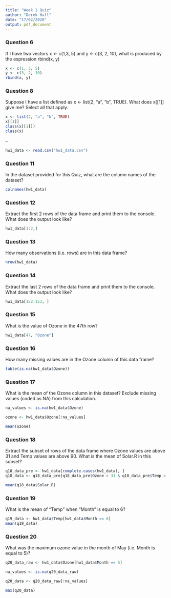 ```yaml
---
title: "Week 1 Quiz"
author: "Derek Hall"
date: "17/02/2020"
output: pdf_document
---
```

### Question 6

If I have two vectors x <- c(1,3, 5) and y <- c(3, 2, 10), what is produced by the expression rbind(x, y)

```r
x <- c(1, 3, 5)
y <- c(3, 2, 10)
rbind(x, y)
```

### Question 8

Suppose I have a list defined as x <- list(2, "a", "b", TRUE). What does x[[1]] give me? Select all that apply.

```r
x <- list(2, "a", "b", TRUE)
x[[1]]
class(x[[1]])
class(x)
```

--

```r
hw1_data <- read.csv("hw1_data.csv")
```

### Question 11

In the dataset provided for this Quiz, what are the column names of the dataset? 

```r
colnames(hw1_data)
```

### Question 12

Extract the first 2 rows of the data frame and print them to the console. What does the output look like?

```r
hw1_data[1:2,]
```

### Question 13

How many observations (i.e. rows) are in this data frame?

```r
nrow(hw1_data)
```

### Question 14

Extract the last 2 rows of the data frame and print them to the console. What does the output look like?

```r
hw1_data[152:153, ]
```

### Question 15

What is the value of Ozone in the 47th row?

```r
hw1_data[47, "Ozone"]
```

### Question 16

How many missing values are in the Ozone column of this data frame?

```r
table(is.na(hw1_data$Ozone))
```

### Question 17

What is the mean of the Ozone column in this dataset? Exclude missing values (coded as NA) from this calculation.

```r
na_values <- is.na(hw1_data$Ozone)

ozone <- hw1_data$Ozone[!na_values]

mean(ozone)
```

### Question 18

Extract the subset of rows of the data frame where Ozone values are above 31 and Temp values are above 90. What is the mean of Solar.R in this subset?

```r
q18_data_pre <- hw1_data[complete.cases(hw1_data), ]
q18_data <- q18_data_pre[q18_data_pre$Ozone > 31 & q18_data_pre$Temp > 90, ]

mean(q18_data$Solar.R)
```

### Question 19

What is the mean of "Temp" when "Month" is equal to 6? 

```r
q19_data <- hw1_data$Temp[hw1_data$Month == 6]
mean(q19_data)

```


### Question 20

What was the maximum ozone value in the month of May (i.e. Month is equal to 5)?

```r
q20_data_raw <- hw1_data$Ozone[hw1_data$Month == 5]

na_values <- is.na(q20_data_raw)

q20_data <- q20_data_raw[!na_values]

max(q20_data)
```

